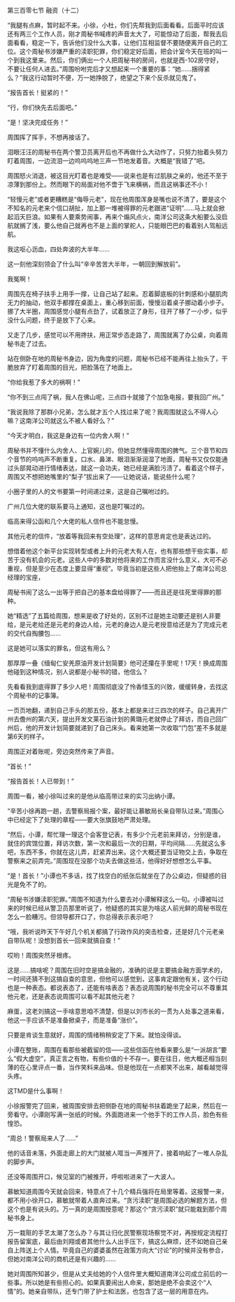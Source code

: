 

第三百零七节 融资（十二）

“我腿有点麻，暂时起不来。小徐，小杜，你们先帮我到后面看看。后面平时应该还有两三个工作人员，刚才周秘书喊疼的声音太大了，可能惊动了后面，帮我去后面看看，稳定一下，告诉他们没什么大事，让他们互相监督不要随便离开自己的工位。这个周秘书涉嫌严重的渎职犯罪，你们稳定好后面，把会计室今天在班的叫一个到我这里来。然后，你们俩出一个人把周秘书的房间，也就是西-102房守好，不要让任何人进去。”周围吩咐完后才又想起来一个重要的事：“她……捆得紧么？”我这行动暂时不便，万一她挣脱了，绝望之下来个反杀就见鬼了。

“报告首长！挺紧的！”

“行，你们快先去后面吧。”

“是！坚决完成任务！”

周围挥了挥手，不想再接话了。

泪眼汪汪的周秘书在两个警卫员离开后也不再做什么大动作了，只努力抬着头努力盯着周围，一边流泪一边呜呜呜地三声一节地发着音。大概是“我错了”吧。

周围怒火消退，被这目光盯着也是难受――说来也是有过肌肤之亲的，他还不至于凉薄到那份上。然而眼下的局面对他不啻于飞来横祸，而且这祸事还不小！

“轻慢元老”或者更糟糕是“侮辱元老”，现在他周围浑身是嘴也说不清了，要是这个不知名的元老来个信口胡扯，加上那一堆被得罪的元老跟进“证明”……马上就会掀起滔天巨浪。如果有人要乘势闹事，再来个煽风点火，南洋公司这条大船要么没启航就搁了浅，要么他自己就再也不是上面的掌舵人，只能眼巴巴的看着别人驾船远航。

我这呕心沥血，四处奔波的大半年……

这一刻他深刻领会了什么叫“辛辛苦苦大半年，一朝回到解放前”。

我冤啊！

周围先在椅子扶手上用手一撑，让自己站了起来。忍着脚底板的针刺感和小腿肌肉无力的抽动，他双手都撑在桌面上，重心移到前面，慢慢沿着桌子挪动着小步子。挪了大半圈，周围感觉小腿有点劲了，试着放正了身形，往开了移了一小步，似乎没什么问题，终于是放下了心来。

又走了几步，感觉可以不用搀扶，用正常步态走路了，周围就离了办公桌，向着周秘书走了过去。

站在侧卧在地的周秘书身边，因为角度的问题，周秘书已经不能再往上抬头了，干脆放弃了盯着周围的目光，把脸落在了地面上。

“你给我惹了多大的祸啊！”

“你不到三点闯了祸，我人在佛山呢，三点四十就接了个加急电报，要我回广州。”

“我说我除了那群小兄弟，怎么就才五个人找过来了呢？我周围就这么不得人心嘛？这南洋公司就这么不被人看好么？”

“今天才明白，我这是身边有一位内舍人啊！”

周秘书并不懂什么内舍人、上官婉儿的，但她显然懂得周围的脾气。三个音节和四个音节的呜呜声不断重复。口水、鼻涕、眼泪渐渐润湿了地面，周秘书又仅仅能通过头部晃动进行情绪表达，就这一会功夫，她已经是满脸污渍了。看着这个样子，周围又不想把她嘴里的“梨子”拔出来了――让她说话，能说些什么呢？

小圈子里的人的文书要第一时间递过来，这是自己嘱咐过的。

广州几位大佬的联系要马上通知，这也是叮嘱过的。

临高来得公函和几个大佬的私人信件也不能怠慢。

其他元老的信件，“放着等我回来有空处理”，这样的意思肯定也是表达过的。

想借着他这个新平台实现转型或者上升的元老大有人在，也有那些想干些实事，却苦于没有机会的元老。这些人中的多数对他将来的工作而言没什么意义，大可不必重视，但是至少在态度上要显得“重视”。毕竟当初是这些人把他抬上了南洋公司总经理的宝座，

周秘书闹了这么一出等于把自己的基本盘给得罪了――而且还是往死里得罪的那种。

她“精选”了五篇给周围，想来是收了好处的，区别不过是她主动要还是别人非要给，是元老给还是元老的身边人给，元老的身边人是元老授意给还是为了完成元老的交代自掏腰包……

这是她可以落实的罪名，但这有用么？

那厚厚一叠《缅甸仁安羌原油开发计划简要》他可还攥在手里呢！17天！换成周围他碰到这种情况，别人说都是小秘书的错，他信么？

先看看我到底得罪了多少人吧！周围彻底没了怜香惜玉的兴致，缓缓转身，去找这个周秘书的记事簿。

一页页地翻，递到自己手头的那五份，基本上都是来过三四次的样子。自己离开广州去儋州的第六天，提出开发文莱石油计划的黄璐元老就停止了拜访，而自己回广州后，他的开发计划简要就递到了自己床头。看来她第一次收取“门包”差不多就是第6天的样子。

周围正对着账呢，旁边突然传来了声音。

“首长！”

“报告首长！人已带到！”

周围一看，被小徐叫过来的是他从临高带过来的实习出纳小谭。

“辛苦小徐再跑一趟，去警察局报个案，最好能让慕敏局长亲自带队过来。”周围心中已经定下了处理的章程――要大张旗鼓地严肃处理。

“然后，小谭，帮忙理一理这个会客登记表，有多少个元老前来拜访，分别是谁，就住的宾馆位置，拜访次数，第一次和最后一次的日期，平均间隔……先就这么多吧，东西不多，你就在这儿弄，赶紧弄出来。这个大概还要当证物交上去，争取在警察来之前弄完。”周围现在没那个功夫去做这些活，他得好好想想怎么平事。

“是！首长！”小谭也不多话，找了找空白的纸张后就坐在了办公桌边，但疑惑的目光是免不了的。

“周秘书涉嫌渎职犯罪。”周围不知道为什么要去对小谭解释这么一句。小谭被叫过来的时候已经从警卫员那里听说了，他疑惑的其实是为啥这人前光鲜的周秘书现在怎么一脸糟污。但领导都开口了，你总得表示表示吧？

“哦，我听说昨天下午好几个机关都搞了行政作风的突击检查，还是好几个元老亲自带队呢！没想到首长一回来就搞自查！”

哎哟！周围突然牙根疼。

这是……搞啥呢？周围在旧时空是搞金融的，准确的说是主要搞金融方面学术的，一时间还猜不到这搞自查的意思，但他可以感觉到，这事肯定跟他有关，这个行动也是一种表态。都说表态了，还能有啥表态？表态说周围的秘书完全可以不尊重其他元老，还是表态说周围可以看不起其他元老？

麻蛋，这老刘搞这一手啥意思咱不清楚，但是以刘市长的一贯为人处事之道来看，他这一手应该不是准备掀桌子，而是准备“涨价”。

只要是肯谈生意就好，周围的情绪稍稍安定了下来。就怕没得谈。

小谭在整账，周围在看那些被截留的信――这些信函在他看来要么是“一派胡言”要么“假大虚空”，真正言之有物，有些价值的十不存一。要在往日，他大概还相当刻薄的在心里评点一番，当作笑料来品味。但是他现在一点都笑不出来，越看越觉得头疼。

这TMD是什么事啊！

小徐报警完了回来，被周围安排去把侧卧在地的周秘书扶着跪坐了起来，然后在一旁看守。小谭刚写满一张纸的时候。外面跑进来一个他手下的工作人员，脸色有些惶恐。

“周总！警察局来人了……”

他的话音未落，外面走廊上的大门就被人哐当一声推开了，接着响起了一堆人杂乱的脚步声。

还没等周围开口，候见室的门被推开，呼啦啦进来了一大波人。

慕敏知道周围今天就会回来，特意点了十几个精兵强将在局里等着。这报警一来，都不用小徐开口，慕敏就带着人直奔过来。“贪污渎职”是周围必选的解题方法，但这个也是有说头的。万一真的是周围授意呢？那这个“贪污渎职”就只能栽到那个周秘书身上。

万一栽赃的手艺太潮了怎么办？与其让归化民警察现场察觉不对，再按规定流程打报告留案底，最后由刘翔或者其他什么人出手压下，搞这么麻烦，还不如她自己亲自上阵送上个人情。毕竟自己的婆婆虽然在政策方向大“讨论”的时候并没有参合，但她对南洋公司的商机还是有兴趣的……

她对周围所知甚少，但是从丈夫给她的个人信件里大概知道南洋公司成立前后的一些事。所以她是有些担心的。如果真要闹出人命来，那她是绝不会卖这个“人情”的。她亲自带队，还专门带了护士和法医，也包含了这一层的用意在内。

